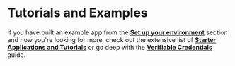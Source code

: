 # Tutorials and Examples

If you have built an example app from the [**Set up your environment**](/set-up-your-environment) section and now you're looking for more, check out the extensive list of [**Starter Applications and Tutorials**](./examples/tutorials-and-examples) or go deep with the [**Verifiable Credentials**](./examples/verifiable-credentials) guide.
